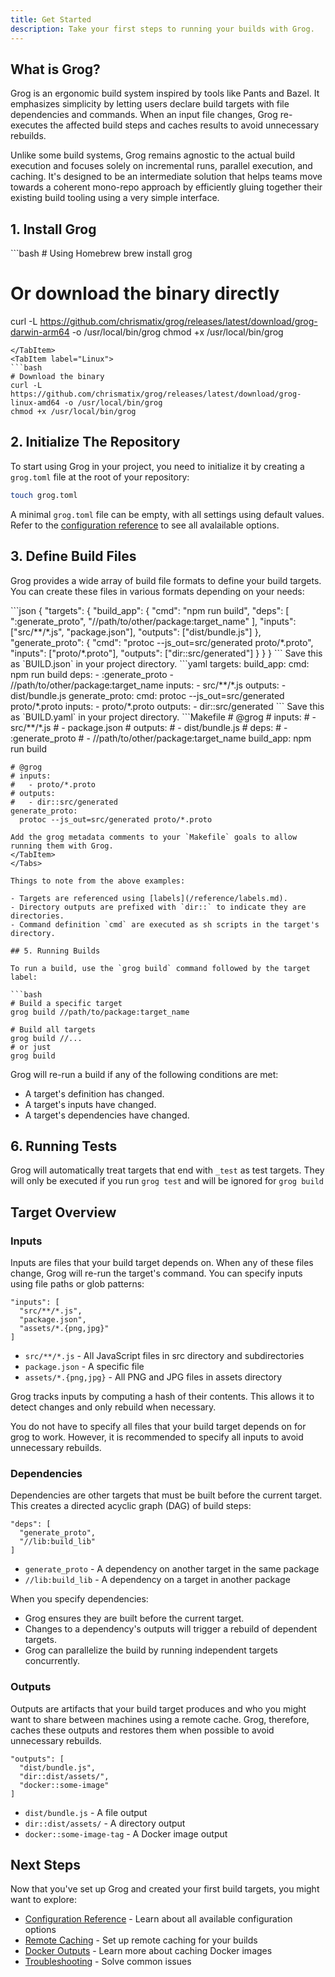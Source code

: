 ```yaml
---
title: Get Started
description: Take your first steps to running your builds with Grog.
---
```



## What is Grog?

Grog is an ergonomic build system inspired by tools like Pants and Bazel. It emphasizes simplicity by letting users declare build targets with file dependencies and commands. When an input file changes, Grog re-executes the affected build steps and caches results to avoid unnecessary rebuilds.

Unlike some build systems, Grog remains agnostic to the actual build execution and focuses solely on incremental runs, parallel execution, and caching. It's designed to be an intermediate solution that helps teams move towards a coherent mono-repo approach by efficiently gluing together their existing build tooling using a very simple interface.

## 1. Install Grog

<Tabs>
  <TabItem label="MacOS">
  ```bash
  # Using Homebrew
  brew install grog

# Or download the binary directly

curl -L https://github.com/chrismatix/grog/releases/latest/download/grog-darwin-arm64 -o /usr/local/bin/grog
chmod +x /usr/local/bin/grog

````
</TabItem>
<TabItem label="Linux">
```bash
# Download the binary
curl -L https://github.com/chrismatix/grog/releases/latest/download/grog-linux-amd64 -o /usr/local/bin/grog
chmod +x /usr/local/bin/grog
````

  </TabItem>
</Tabs>

## 2. Initialize The Repository

To start using Grog in your project, you need to initialize it by creating a `grog.toml` file at the root of your repository:

```bash
touch grog.toml
```

A minimal `grog.toml` file can be empty, with all settings using default values.
Refer to the [configuration reference](/reference/configuration.md) to see all avalailable options.

## 3. Define Build Files

Grog provides a wide array of build file formats to define your build targets.
You can create these files in various formats depending on your needs:

<Tabs>
  <TabItem label="JSON">
  ```json
  {
    "targets": {
      "build_app": {
        "cmd": "npm run build",
        "deps": [
          ":generate_proto",
          "//path/to/other/package:target_name"
        ],
        "inputs": ["src/**/*.js", "package.json"],
        "outputs": ["dist/bundle.js"]
      },
      "generate_proto": {
        "cmd": "protoc --js_out=src/generated proto/*.proto",
        "inputs": ["proto/*.proto"],
        "outputs": ["dir::src/generated"]
      }
    }
  }
  ```
  Save this as `BUILD.json` in your project directory.
  </TabItem>
  <TabItem label="YAML">
  ```yaml
  targets:
    build_app:
      cmd: npm run build
      deps:
        - :generate_proto
        - //path/to/other/package:target_name
      inputs:
        - src/**/*.js
      outputs:
        - dist/bundle.js
    generate_proto:
      cmd: protoc --js_out=src/generated proto/*.proto
      inputs:
        - proto/*.proto
      outputs:
        - dir::src/generated
  ```
  Save this as `BUILD.yaml` in your project directory.
  </TabItem>
  <TabItem label="Makefile">
  ```Makefile
    # @grog
    # inputs:
    #   - src/**/*.js
    #   - package.json
    # outputs:
    #   - dist/bundle.js
    # deps:
    #   - :generate_proto
    #   - //path/to/other/package:target_name
    build_app:
      npm run build

    # @grog
    # inputs:
    #   - proto/*.proto
    # outputs:
    #   - dir::src/generated
    generate_proto:
      protoc --js_out=src/generated proto/*.proto

````
Add the grog metadata comments to your `Makefile` goals to allow running them with Grog.
</TabItem>
</Tabs>

Things to note from the above examples:

- Targets are referenced using [labels](/reference/labels.md).
- Directory outputs are prefixed with `dir::` to indicate they are directories.
- Command definition `cmd` are executed as sh scripts in the target's directory.

## 5. Running Builds

To run a build, use the `grog build` command followed by the target label:

```bash
# Build a specific target
grog build //path/to/package:target_name

# Build all targets
grog build //...
# or just
grog build
````

Grog will re-run a build if any of the following conditions are met:

- A target's definition has changed.
- A target's inputs have changed.
- A target's dependencies have changed.

## 6. Running Tests

Grog will automatically treat targets that end with `_test` as test targets.
They will only be executed if you run `grog test` and will be ignored for `grog build`

## Target Overview

### Inputs

Inputs are files that your build target depends on. When any of these files change, Grog will re-run the target's command.
You can specify inputs using file paths or glob patterns:

```text
"inputs": [
  "src/**/*.js",
  "package.json",
  "assets/*.{png,jpg}"
]
```

- `src/**/*.js` - All JavaScript files in src directory and subdirectories
- `package.json` - A specific file
- `assets/*.{png,jpg}` - All PNG and JPG files in assets directory

Grog tracks inputs by computing a hash of their contents.
This allows it to detect changes and only rebuild when necessary.

<Aside>
  You do not have to specify all files that your build target depends on for
  grog to work. However, it is recommended to specify all inputs to avoid
  unnecessary rebuilds.
</Aside>

### Dependencies

Dependencies are other targets that must be built before the current target.
This creates a directed acyclic graph (DAG) of build steps:

```text
"deps": [
  "generate_proto",
  "//lib:build_lib"
]
```

- `generate_proto` - A dependency on another target in the same package
- `//lib:build_lib` - A dependency on a target in another package

When you specify dependencies:

- Grog ensures they are built before the current target.
- Changes to a dependency's outputs will trigger a rebuild of dependent targets.
- Grog can parallelize the build by running independent targets concurrently.

### Outputs

Outputs are artifacts that your build target produces and who you might want to share between machines using a remote cache.
Grog, therefore, caches these outputs and restores them when possible to avoid unnecessary rebuilds.

```text
"outputs": [
  "dist/bundle.js",
  "dir::dist/assets/",
  "docker::some-image"
]
```

- `dist/bundle.js` - A file output
- `dir::dist/assets/` - A directory output
- `docker::some-image-tag` - A Docker image output

## Next Steps

Now that you've set up Grog and created your first build targets, you might want to explore:

- [Configuration Reference](/reference/configuration) - Learn about all available configuration options
- [Remote Caching](/guides/remote-caching) - Set up remote caching for your builds
- [Docker Outputs](/guides/docker-outputs) - Learn more about caching Docker images
- [Troubleshooting](/reference/troubleshooting) - Solve common issues
